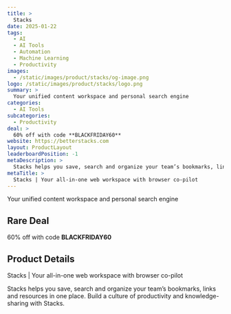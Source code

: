```yaml
---
title: >
  Stacks
date: 2025-01-22
tags:
  - AI
  - AI Tools
  - Automation
  - Machine Learning
  - Productivity
images:
  - /static/images/product/stacks/og-image.png
logo: /static/images/product/stacks/logo.png
summary: >
  Your unified content workspace and personal search engine
categories:
  - AI Tools
subcategories:
  - Productivity
deal: >
  60% off with code **BLACKFRIDAY60**
website: https://betterstacks.com
layout: ProductLayout
leaderboardPosition: -1
metaDescription: >
  Stacks helps you save, search and organize your team’s bookmarks, links and resources in one place. Build a culture of productivity and knowledge-sharing with Stacks.
metaTitle: >
  Stacks | Your all-in-one web workspace with browser co-pilot
---
```

Your unified content workspace and personal search engine

## Rare Deal

60% off with code **BLACKFRIDAY60**

## Product Details

Stacks | Your all-in-one web workspace with browser co-pilot

Stacks helps you save, search and organize your team’s bookmarks, links and resources in one place. Build a culture of productivity and knowledge-sharing with Stacks.
